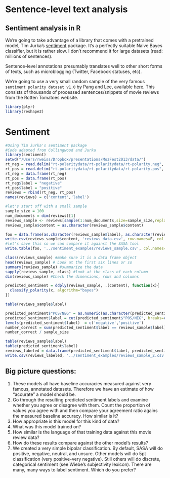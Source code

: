 # Sentence-level text analysis 

## Sentiment analysis in R

We're going to take advantage of a library that comes with a pretrained model, Tim Jurka's [sentiment](https://github.com/timjurka/sentiment) package. It's a perfectly suitable Naive Bayes classifier, but it is rather slow.  I don't recommend it for large datasets (read: millions of sentences).

Sentence-level annotations presumably translates well to other short forms of texts, such as microblogging (Twitter, Facebook statuses, etc).

We're going to use a very small random sample of the very famous `sentiment polarity dataset v1.0` by Pang and Lee, available [here](http://www.cs.cornell.edu/people/pabo/movie-review-data/).  This consists of thousands of processed sentences/snippets of movie reviews from the Rotten Tomatoes website.

```r
library(plyr)
library(reshape2)
```


# Sentiment
```r
#Using Tim Jurka's sentiment package
#Code adapted from Collingwood and Jurka
library(sentiment)
setwd("/Users/rweiss/Dropbox/presentations/MozFest2013/data/")
rt_neg = read.delim("rt-polaritydata/rt-polaritydata/rt-polarity.neg", header=F, quote="")
rt_pos = read.delim("rt-polaritydata/rt-polaritydata/rt-polarity.pos", header=F, quote="")
rt_neg = data.frame(rt_neg)
rt_pos = data.frame(rt_pos)
rt_neg$label = "negative"
rt_pos$label = "positive"
reviews = rbind(rt_neg, rt_pos)
names(reviews) = c('content','label')

#let's start off with a small sample
sample_size = 100
num_documents = dim(reviews)[1]
reviews_sample <- reviews[sample(1:num_documents,size=sample_size,replace=FALSE),]
reviews_sample$content = as.character(reviews_sample$content)

foo = data.frame(as.character(reviews_sample$label), as.character(reviews_sample$content))
write.csv(reviews_sample$content, 'reviews_data.csv', row.names=F, col.names=F)
#let's save this so we can compare it against the SASA tool
write.table(foo, '../sentiment_examples/reviews_sample.csv', col.names=c('label','content'), row.names=F, quote=F, sep="\t")

class(reviews_sample) #make sure it is a data frame object
head(reviews_sample) # Look at the first six lines or so
summary(reviews_sample) #summarize the data
sapply(reviews_sample, class) #look at the class of each column
dim(reviews_sample) #Check the dimensions, rows and columns

predicted_sentiment = ddply(reviews_sample, .(content), function(x){
  classify_polarity(x, algorithm="bayes")
})

table(reviews_sample$label)

predicted_sentiment$"POS/NEG" = as.numeric(as.character(predicted_sentiment$"POS/NEG"))
predicted_sentiment$label = cut(predicted_sentiment$"POS/NEG", breaks=c(0, 1, max(predicted_sentiment$"POS/NEG")))
levels(predicted_sentiment$label)  = c('negative','positive')
number_correct = sum(predicted_sentiment$label == reviews_sample$label)
number_correct / sample_size

table(reviews_sample$label)
table(predicted_sentiment$label)
reviews_labeled = data.frame(predicted_sentiment$label, predicted_sentiment$content)
write.csv(reviews_labeled, '../sentiment_examples/reviews_sample_2.csv', row.names=F)
```

## Big picture questions:
1. These models all have baseline accuracies measured against very famous, annotated datasets.  Therefore we have an estimate of how "accurate" a model should be. 
2. Go through the resulting predicted sentiment labels and examine whether you agree or disagree with them.  Count the proportion of values you agree with and then compare your agreement ratio agains the measured baseline accuracy.  How similar is it?
3. How appropriate is this model for this kind of data?  
4. What was this model trained on?  
5. How similar is the language of that training data against this movie review data?
6. How do these results compare against the other model's results?
7. We created a very simple bipolar classification.  By default, SASA will do positive, negative, neutral, and unsure.  Other models will do 5pt classification (very positive-very negative).  Still others will do discrete, categorical sentiment (see Wiebe's subjectivity lexicon).  There are many, many ways to label sentiment.  Which do you prefer?
